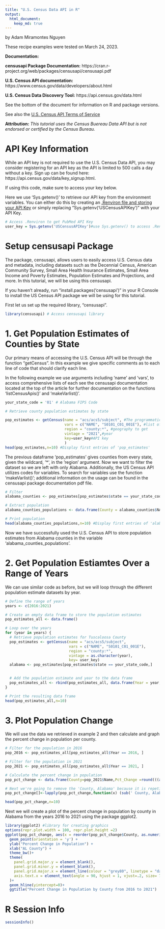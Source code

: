 ---
title: "U.S. Census Data API in R"
output: 
  html_document:
    keep_md: true
---
by Adam Miramontes Nguyen

These recipe examples were tested on March 24, 2023.

**Documentation:** 

**censusapi Package Documentation:** https://cran.r-project.org/web/packages/censusapi/censusapi.pdf

**U.S. Census API documentation:** https://www.census.gov/data/developers/about.html

**U.S. Census Data Discovery Tool:** https://api.census.gov/data.html

See the bottom of the document for information on R and package versions.

See also the [U.S. Census API Terms of Service](https://www.census.gov/data/developers/about/terms-of-service.html)

**Attribution:** *This tutorial uses the Census Buereau Data API but is not endorsed or certified by the Census Bureau.*

# API Key Information   

While an API key is not required to use the U.S. Census Data API, you may consider registering for an API key as the API is limited to 500 calls a day without a key. Sign up can be found here: https://api.census.gov/data/key_signup.html.    

If using this code, make sure to access your key below.

Here we use 'Sys.getenv()' to retrieve our API key from the environment variables. You can either do this by creating an [.Renviron file and storing your API Key](https://resources.numbat.space/using-rprofile-and-renviron.html) or simply replacing "Sys.getenv('USCensusAPIKey')" with your API Key.
```{r key, warning =FALSE, message = FALSE}
# Access .Renviron to get PubMed API Key
user_key = Sys.getenv('USCensusAPIKey')#use Sys.getenv() to access .Renviron
```

# Setup censusapi Package
The package, censusapi, allows users to easily access U.S. Census data and metadata, including datasets such as the Decennial Census, American Community Survey, Small Area Health Insurance Estimates, Small Area Income and Poverty Estimates, Population Estimates and Projections, and more. In this tutorial, we will be using this censusapi.

If you haven't already, run "install.packages('censusapi')" in your R Console to install the US Census API package we will be using for this tutorial.

First let us set up the required library, "censusapi".
```{r setup, message=FALSE, warning=FALSE}
library(censusapi) # Access censusapi library
```
# 1. Get Population Estimates of Counties by State    

Our primary means of accessing the U.S. Census API will be through the function "getCensus". In this example we give specific comments as to each line of code that should clarify each line.

In the following example we use arguments including 'name' and 'vars', to access comprehensive lists of each see the censusapi documentation located at the top of the article for further documentation on the functions 'listCensusApis()' and 'makeVarlist()'.
```{r PopEstCount, message=FALSE, warning=FALSE}
your_state_code = '01' # Alabama FIPS Code

# Retrieve county population estimates by state

pop_estimates <- getCensus(name = "acs/acs5/subject", #The programmatic name of your dataset,See 'listCensusApis()' for options
                           vars = c("NAME", "S0101_C01_001E"), #list of variables to get
                           region = "county:*", #geography to get
                           vintage = "2021",#year
                           key=user_key#API key
                           )
head(pop_estimates,n=10) #Display first entries of 'pop_estimates'
```

The previous dataframe 'pop_estimates' gives counties from every state, given the wildcard, '*', in the 'region' argument. Now we want to filter the dataset so we are left with only Alabama. Additionally, the US Census API  utilizes codes for variables. To search for variables use the function 'makeVarlist()'; additional information on the usage can be found in the censusapi package documentation pdf file.

```{r popestcount 2, message=FALSE, warning=FALSE}
# Filter
alabama_counties <- pop_estimates[pop_estimates$state == your_state_code,]

# Extract population
alabama_counties_populations <- data.frame(County = alabama_counties$NAME, Population = alabama_counties$S0101_C01_001E)

# Print population
head(alabama_counties_populations,n=10) #Display first entries of 'alabama_counties_populations'
```

Now we have successfully used the U.S. Census API to store population estimates from Alabama counties in the variable 'alabama_counties_populations'.


# 2. Get Population Estiamtes Over a Range of Years   

We can use similar code as before, but we will loop through the different population estimate datasets by year.
```{r PopEstRange, message=FALSE, warning=FALSE}
# Define the range of years
years <- c(2016:2021)

# Create an empty data frame to store the population estimates
pop_estimates_all <- data.frame()

# Loop over the years
for (year in years) {
  # Retrieve population estimates for Tuscaloosa County
  pop_estimates <- getCensus(name = "acs/acs5/subject", 
                             vars = c("NAME", "S0101_C01_001E"), 
                             region = "county:*", 
                             vintage = as.character(year), 
                             key= user_key)
  alabama <- pop_estimates[pop_estimates$state == your_state_code,]

  
  # Add the population estimate and year to the data frame
  pop_estimates_all <- rbind(pop_estimates_all, data.frame(Year = year, Population = alabama$S0101_C01_001E,Name= alabama$NAME))
}

# Print the resulting data frame
head(pop_estimates_all,n=10)
```
# 3. Plot Population Change

We will use the data we retrieved in example 2 and then calculate and graph the percent change in population per county.
```{r PopChange, message=FALSE, warning=FALSE}
# Filter for the population in 2016
pop_2016 <- pop_estimates_all[pop_estimates_all$Year == 2016, ]

# Filter for the population in 2021
pop_2021 <- pop_estimates_all[pop_estimates_all$Year == 2021, ]

# Calculate the percent change in population
pop_pct_change <- data.frame(County=pop_2021$Name,Pct_Change =round(((as.numeric( pop_2021$Population)-as.numeric(pop_2016$Population))/as.numeric(pop_2016$Population)),4)) # (pop_2021-pop_2016)/pop_2016 rounded to 5 digits

# Next we're going to remove the 'County, Alabama' because it is repetitive.
pop_pct_change[]<-lapply(pop_pct_change,function(x) (sub(' County, Alabama','',x)))

head(pop_pct_change,n=10)


```
Next we will create a plot of the percent change in population by county in Alabama from the years 2016 to 2021 using the package ggplot2.
```{r plot popchg, message = FALSE, warning =FALSE}
library(ggplot2) #library for creating graphics
options(repr.plot.width = 100, repr.plot.height =2)
ggplot(pop_pct_change, aes(x = reorder(pop_pct_change$County, as.numeric(pop_pct_change$Pct_Change)), y = as.numeric(pop_pct_change$Pct_Change))) +
  geom_point(orientation = 'y') +
  ylab("Percent Change in Population") +
  xlab("AL County") +
  theme_bw()+
  theme(
    panel.grid.major.y = element_blank(),
    panel.grid.minor.y = element_blank(),
    panel.grid.major.x = element_line(colour = "grey80", linetype = "dashed"),
    axis.text.x = element_text(angle = 90, hjust = 1, vjust=.2, size= 7 )
  )+
  geom_hline(yintercept=0)+ 
  ggtitle("Percent Change in Population by County from 2016 to 2021")

```

# R Session Info

```{r versions, warning=FALSE, message = FALSE}
sessionInfo()
```